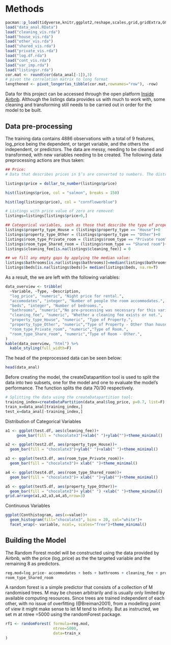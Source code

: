 # Methods

```r
pacman::p_load(tidyverse,knitr,ggplot2,reshape,scales,grid,gridExtra,GGally,caret, kableExtra)
load("data_anal.RData")
load("cleaning_vis.rda")
load("house_vis.rda")
load("other_vis.rda")
load("shared_vis.rda")
load("private_vis.rda")
load("log.df.rda")
load("cont_vis.rda")
load("var_imp.rda")
load("listingsr.rda")
cor.mat <- round(cor(data_anal[-1]),3)
# pivot the correlation matrix to long format
lengthened <- pivot_longer(as_tibble(cor.mat,rownames="row"), -row)
```

Data for this project can be accessed through the open platform [Inside Airbnb](http://insideairbnb.com). Although the listings data provides us with much to work with, some cleaning and transforming still needs to be carried out in order for the model to be built. 

## Data pre-processing

The training data contains 4886 observations with a total of 9 features, log_price being the dependent, or target variable, and the others the independent, or predictors. The data are messy, needing to be cleaned and transformed, with new variables needing to be created. The following data preprocessing actions are thus taken:

```r
## Price:
# Data that describes prices in $’s are converted to numbers. The distribution of the variable as seen below is skewed, so we log the rental prices. 

listings$price = dollar_to_number(listings$price)

```

```r

hist(listings$price, col = "salmon", breaks = 150)
```

```r

hist(log(listings$price), col = "cornflowerblue")

```

```r
# Listings with price value of zero are removed:
listings=listings[listings$price>0,]
```

```r
## Categorical variables, such as those that describe the type of property and the type of room, are reduced to fewer categories, and in this case binary variables are used (i.e., 1 or 0). The same is done for the ‘cleaning fee’ variable. 
listings$property_type_House = (listings$property_type == "House")+0
listings$property_type_Other = (listings$property_type == "Other")+0
listings$room_type_Private_room = (listings$room_type == "Private room")+0
listings$room_type_Shared_room = (listings$room_type == "Shared room")+0
listings$cleaning_fee[is.na(listings$cleaning_fee)] = 0

## we fill any empty gaps by applying the median value:
listings$bathrooms[is.na(listings$bathrooms)]=median(listings$bathrooms, na.rm=T)
listings$beds[is.na(listings$beds)]= median(listings$beds, na.rm=T)
```

As a result, the we are left with the following variables:

```r
data_overview <- tribble(
  ~Variable, ~Type, ~Description,
  "log_price", "numeric", "Night price for rental.",
  "accomodates", "integer", "Number of people the room accommodates.",
  "beds", "integer", "Number of bedrooms.",
  "bathrooms", "numeric","No pre-processing was necessary for this variable. It is a measure of how many people the property accommodates.",
  "cleaning_fee", "numeric", "Whether a cleaning fee exists or not.",
  "property_type_House", "numeric", "Type of Property.",
  "property_type_Other", "numeric","Type of Property - Other than house.",
  "room_type_Private_room", "numeric","Type of Room.",
  "room_type_Share_room", "numeric","Type of Room - Other.",
)
kable(data_overview, "html") %>% 
  kable_styling(full_width=F)
```

The head of the preprocessed data can be seen below:

```r
head(data_anal)
```

Before creating the model, the createDatapartition tool is used to split the data into two subsets, one for the model and one to evaluate the model’s performance. The function splits the data 70/30 respectively. 

```r
# Splitting the data using the createDatapartition tool:
training_index=createDataPartition(data_anal$log_price, p=0.7, list=F)
train_x=data_anal[training_index,]
test_x=data_anal[-training_index,]
```

Distribution of Categorical Variables

```r
a1 <- ggplot(test.df, aes(cleaning_fee))+
     geom_bar(fill = "chocolate3")+xlab(" ")+ylab("")+theme_minimal()

a2 <- ggplot(test2.df, aes(property_type_House))+
  geom_bar(fill = "chocolate3")+ylab(" ")+xlab(" ")+theme_minimal()

a3 <- ggplot(test3.df, aes(room_type_Private_room))+
  geom_bar(fill = "chocolate3")+ xlab(" ")+theme_minimal()

a4 <- ggplot(test4.df, aes(room_type_Shared_room))+
  geom_bar(fill = "chocolate3")+ xlab(" ")+ylab("")+theme_minimal()

a5 <- ggplot(test5.df, aes(property_type_Other))+ 
  geom_bar(fill = "chocolate3")+ ylab(" ") +xlab(" ")+theme_minimal()
grid.arrange(a1,a2,a3,a4,a5,nrow=3)
```

Continuous Variables

```r
ggplot(Conthistogram, aes(x=value))+
  geom_histogram(fill="chocolate3", bins = 20, col="white")+
  facet_wrap(~ variable, ncol=, scales="free")+theme_minimal()
```


## Building the Model 

The Random Forest model will be constructed using the data provided by Airbnb, with the price (log_price) as the the targeted variable and the remaining 8 as predictors. 

```r
reg.mod=log_price~ accommodates + beds + bathrooms + cleaning_fee + property_type_House + property_type_Other + room_type_Private_room +
room_type_Shared_room
```

A random forest is a simple predictor that consists of a collection of M randomised trees. M may be chosen arbitrarily and is usually only limited by available computing resources.  Since trees are trained independent of each other, with no issue of overfitting (@Breiman2001), from a modelling point of view it might make sense to let M tend to infinity. But as instructed, we set m at ntree =5000 using the randomForest package. 

```r
rf1 <- randomForest( formula=reg.mod, 
                     ntree=5000, 
                     data=train_x
)
```
